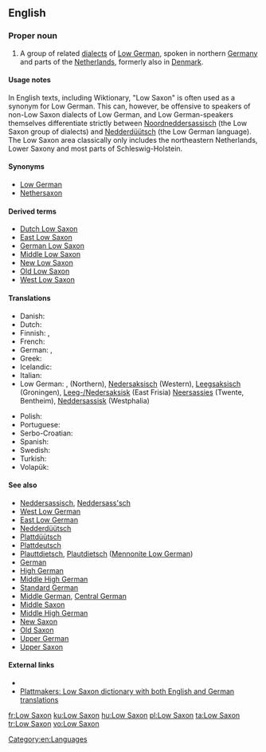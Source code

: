 ==English==
{{interwiktionary|code=nds}}
{{wikipedia}}

===Proper noun===
{{en-proper noun|sg=[[low|Low]] [[Saxon]]}}

# A group of related [[dialects]] of [[Low German]], spoken in northern [[Germany]] and parts of the [[Netherlands]], formerly also in [[Denmark]].

====Usage notes====
In English texts, including Wiktionary, "Low Saxon" is often used as a synonym for Low German. This can, however, be offensive to speakers of non-Low Saxon dialects of Low German, and Low German-speakers themselves differentiate strictly between [[Noordneddersassisch]] (the Low Saxon group of dialects) and [[Nedderdüütsch]] (the Low German language). The Low Saxon area classically only includes the northeastern Netherlands, Lower Saxony and most parts of Schleswig-Holstein.

====Synonyms====
* [[Low German]]
* [[Nethersaxon]]

====Derived terms====
* [[Dutch Low Saxon]]
* [[East Low Saxon]]
* [[German Low Saxon]]
* [[Middle Low Saxon]]
* [[New Low Saxon]]
* [[Old Low Saxon]]
* [[West Low Saxon]]

====Translations====
{{trans-top|language or language group}}
* Danish: {{t-|da|Nedersaksisk}}
* Dutch: {{t+|nl|Nedersaksisch|n}}
* Finnish: {{t+|fi|alasaksa}}, {{t-|fi|alasaksi}}
* French: {{t+|fr|bas saxon|m}}
* German: {{t+|de|Niedersächsisch}}, {{t-|de|Westniederdeutsch|n}}
* Greek: {{t-|el|Χαμηλός Σάξονας|tr=Chamēlós Sáxonas|sc=Grek}}
* Icelandic: {{t-|is|niðursaxneska}}
* Italian: {{t-|it|basso Sassone|m}}
* Low German: {{t+|nds|Neddersass'sch|n}}, {{t-|nds|Neddersassisch|n}} (Northern), [[Nedersaksisch]] (Western), [[Leegsaksisch]] (Groningen), [[Leegsaksisk|Leeg-/]][[Nedersaksisk]] (East Frisia) [[Neersassies]] (Twente, Bentheim), [[Neddersassisk]] (Westphalia)
{{trans-mid}}
* Polish: {{t-|pl|dolnosaksoński}}
* Portuguese: {{t+|pt|baixo saxão}}
* Serbo-Croatian: {{t-|sh|donjosaksonski}}
* Spanish: {{t+|es|bajo sajón}}
* Swedish: {{t-|sv|Lågsachsiska}}
* Turkish: {{t+|tr|Aşağı Almanca}}
* Volapük: {{t+|vo|Dona-Saxänapük}}
{{trans-bottom}}

====See also====
* [[Neddersassisch]], [[Neddersass'sch]]
* [[West Low German]]
* [[East Low German]]
* [[Nedderdüütsch]]
* [[Plattdüütsch]]
* [[Plattdeutsch]]
* [[Plauttdietsch]], [[Plautdietsch]] ([[Mennonite Low German]])
* [[German]]
* [[High German]]
* [[Middle High German]]
* [[Standard German]]
* [[Middle German]], [[Central German]]
* [[Middle Saxon]]
* [[Middle High German]]
* [[New Saxon]]
* [[Old Saxon]]
* [[Upper German]]
* [[Upper Saxon]]

====External links====
* {{ethnologue|code=nds}}
* [http://plattmakers.de/?lang=en Plattmakers: Low Saxon dictionary with both English and German translations]

[[Category:en:Languages]]

[[fr:Low Saxon]]
[[ku:Low Saxon]]
[[hu:Low Saxon]]
[[pl:Low Saxon]]
[[ta:Low Saxon]]
[[tr:Low Saxon]]
[[vo:Low Saxon]]